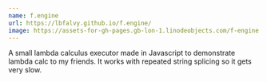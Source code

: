```yaml
---
name: f.engine
url: https://lbfalvy.github.io/f.engine/
image: https://assets-for-gh-pages.gb-lon-1.linodeobjects.com/f-engine.png
---
```

A small lambda calculus executor made in Javascript to demonstrate lambda calc to my friends. It works with repeated string splicing so it gets very slow.